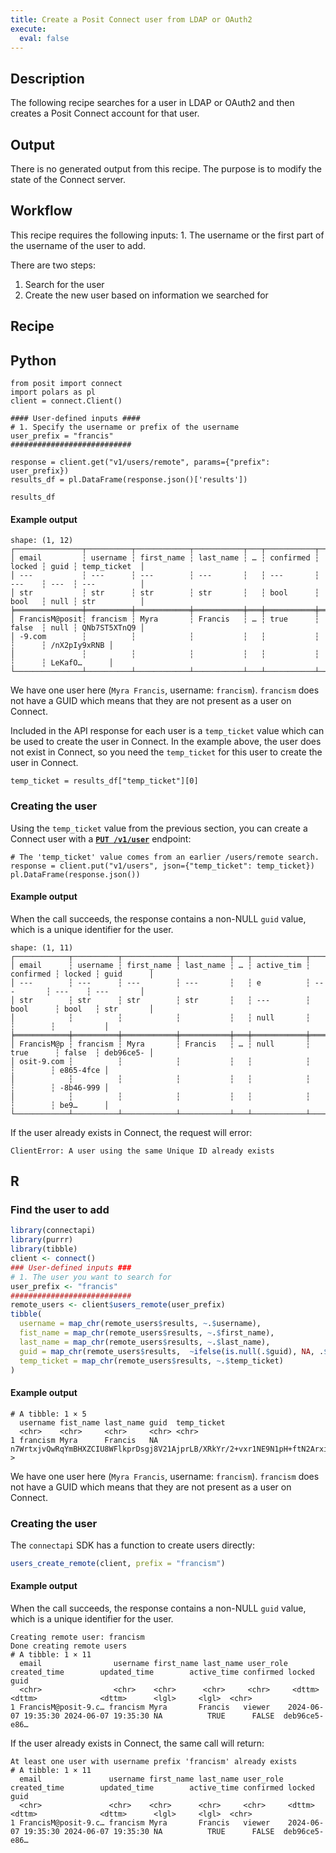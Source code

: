 ```yaml
---
title: Create a Posit Connect user from LDAP or OAuth2
execute:
  eval: false
---
```


## Description

The following recipe searches for a user in LDAP or OAuth2 and then creates a Posit Connect account for that user.

## Output

There is no generated output from this recipe.
The purpose is to modify the state of the Connect server.

## Workflow

This recipe requires the following inputs:
1. The username or the first part of the username of the user to add.

There are two steps:

1. Search for the user 
2. Create the new user based on information we searched for

## Recipe

:::{.panel-tabset group="language"}

## Python

```.python
from posit import connect
import polars as pl
client = connect.Client()

#### User-defined inputs ####
# 1. Specify the username or prefix of the username
user_prefix = "francis"
###########################

response = client.get("v1/users/remote", params={"prefix": user_prefix})
results_df = pl.DataFrame(response.json()['results'])

results_df
```

#### Example output

```
shape: (1, 12)
┌───────────────┬──────────┬────────────┬───────────┬───┬───────────┬────────┬──────┬──────────────┐
│ email         ┆ username ┆ first_name ┆ last_name ┆ … ┆ confirmed ┆ locked ┆ guid ┆ temp_ticket  │
│ ---           ┆ ---      ┆ ---        ┆ ---       ┆   ┆ ---       ┆ ---    ┆ ---  ┆ ---          │
│ str           ┆ str      ┆ str        ┆ str       ┆   ┆ bool      ┆ bool   ┆ null ┆ str          │
╞═══════════════╪══════════╪════════════╪═══════════╪═══╪═══════════╪════════╪══════╪══════════════╡
│ FrancisM@posit┆ francism ┆ Myra       ┆ Francis   ┆ … ┆ true      ┆ false  ┆ null ┆ QNb7ST5XTnQ9 │
│ -9.com        ┆          ┆            ┆           ┆   ┆           ┆        ┆      ┆ /nX2pIy9xRNB │
│               ┆          ┆            ┆           ┆   ┆           ┆        ┆      ┆ LeKafO…      │
└───────────────┴──────────┴────────────┴───────────┴───┴───────────┴────────┴──────┴──────────────┘
```

We have one user here (`Myra Francis`, username: `francism`). `francism` does not have a GUID which means that they are not present as a user on Connect. 

Included in the API response for each user is a `temp_ticket` value which can be used to create the user in Connect. In the example above, the user does not exist in Connect, so you need the `temp_ticket` for this user to create the user in Connect.

```.python
temp_ticket = results_df["temp_ticket"][0]
```

### Creating the user

Using the `temp_ticket` value from the previous section, you can create
a Connect user with a **[`PUT /v1/user`](../../api/#put-/v1/user)** endpoint:

```.python
# The 'temp_ticket' value comes from an earlier /users/remote search.
response = client.put("v1/users", json={"temp_ticket": temp_ticket})
pl.DataFrame(response.json())
```

#### Example output

When the call succeeds, the response contains a non-NULL `guid` value,
which is a unique identifier for the user.

```
shape: (1, 11)
┌────────────┬──────────┬────────────┬───────────┬───┬────────────┬───────────┬────────┬───────────┐
│ email      ┆ username ┆ first_name ┆ last_name ┆ … ┆ active_tim ┆ confirmed ┆ locked ┆ guid      │
│ ---        ┆ ---      ┆ ---        ┆ ---       ┆   ┆ e          ┆ ---       ┆ ---    ┆ ---       │
│ str        ┆ str      ┆ str        ┆ str       ┆   ┆ ---        ┆ bool      ┆ bool   ┆ str       │
│            ┆          ┆            ┆           ┆   ┆ null       ┆           ┆        ┆           │
╞════════════╪══════════╪════════════╪═══════════╪═══╪════════════╪═══════════╪════════╪═══════════╡
│ FrancisM@p ┆ francism ┆ Myra       ┆ Francis   ┆ … ┆ null       ┆ true      ┆ false  ┆ deb96ce5- │
│ osit-9.com ┆          ┆            ┆           ┆   ┆            ┆           ┆        ┆ e865-4fce │
│            ┆          ┆            ┆           ┆   ┆            ┆           ┆        ┆ -8b46-999 │
│            ┆          ┆            ┆           ┆   ┆            ┆           ┆        ┆ be9…      │
└────────────┴──────────┴────────────┴───────────┴───┴────────────┴───────────┴────────┴───────────┘
```

If the user already exists in Connect, the request will error:

```
ClientError: A user using the same Unique ID already exists
```

## R

### Find the user to add
```.r
library(connectapi)
library(purrr)
library(tibble)
client <- connect()
### User-defined inputs ###
# 1. The user you want to search for
user_prefix <- "francis"
###########################
remote_users <- client$users_remote(user_prefix)
tibble(
  username = map_chr(remote_users$results, ~.$username),
  fist_name = map_chr(remote_users$results, ~.$first_name),
  last_name = map_chr(remote_users$results, ~.$last_name),
  guid = map_chr(remote_users$results,  ~ifelse(is.null(.$guid), NA, .$guid)),
  temp_ticket = map_chr(remote_users$results, ~.$temp_ticket)
)
```

#### Example output

```
# A tibble: 1 × 5
  username fist_name last_name guid  temp_ticket
  <chr>    <chr>     <chr>     <chr> <chr>
1 francism Myra      Francis   NA    n7WrtxjvQwRqYmBHXZCIU8WFlkprDsgj8V21AjprLB/XRkYr/2+vxr1NE9N1pH+ftN2ArxiWZAkPa39UqkjhZohmDAeS+1PBOXT…
>
```

We have one user here (`Myra Francis`, username: `francism`). `francism` does not have a GUID which means that they are not present as a user on Connect. 

### Creating the user

The `connectapi` SDK has a function to create users directly:

```.r
users_create_remote(client, prefix = "francism")
```

#### Example output

When the call succeeds, the response contains a non-NULL `guid` value,
which is a unique identifier for the user.

```
Creating remote user: francism
Done creating remote users
# A tibble: 1 × 11
  email                username first_name last_name user_role created_time        updated_time        active_time confirmed locked guid          
  <chr>                <chr>    <chr>      <chr>     <chr>     <dttm>              <dttm>              <dttm>      <lgl>     <lgl>  <chr>         
1 FrancisM@posit-9.c… francism Myra       Francis   viewer    2024-06-07 19:35:30 2024-06-07 19:35:30 NA          TRUE      FALSE  deb96ce5-e86…
```

If the user already exists in Connect, the same call will return:

```
At least one user with username prefix 'francism' already exists
# A tibble: 1 × 11
  email               username first_name last_name user_role created_time        updated_time        active_time confirmed locked guid
  <chr>               <chr>    <chr>      <chr>     <chr>     <dttm>              <dttm>              <dttm>      <lgl>     <lgl>  <chr>
1 FrancisM@posit-9.c… francism Myra       Francis   viewer    2024-06-07 19:35:30 2024-06-07 19:35:30 NA          TRUE      FALSE  deb96ce5-e86…       
```

:::


